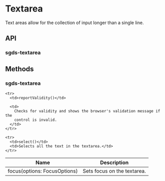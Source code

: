 
<Meta of={TextareaStories} />

# Textarea

Text areas allow for the collection of input longer than a single line.

<Canvas>
  <Story of={TextareaStories.Basic} />
</Canvas>

## API

### sgds-textarea

<Controls />

## Methods

### sgds-textarea

<table>
  <thead>
    <tr>
      <th>Name</th>
      <th>Description</th>
    </tr>
  </thead>

  <tbody>
    <tr>
      <td>focus(options: FocusOptions)</td>
      <td>Sets focus on the textarea.</td>
    </tr>

    <tr>
      <td>reportValidity()</td>

      <td>
        Checks for validity and shows the browser's validation message if the
        control is invalid.
      </td>
    </tr>

    <tr>
      <td>select()</td>
      <td>Selects all the text in the textarea.</td>
    </tr>
  </tbody>
</table>

